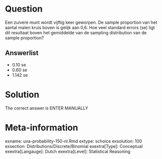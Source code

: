 Question
========

Een zuivere munt wordt vijftig keer geworpen. De sample proportion van het aantal malen kruis boven is gelijk aan 0,6. Hoe veel standard errors (se) ligt dit resultaat boven het gemiddelde van de sampling distribution van de sample proportion?

Answerlist
----------
* 0.10 se
* 0.60 se
* 1.142 se

Solution
========

The correct answer is ENTER MANUALLY

Meta-information
================
exname: uva-probability-150-nl.Rmd
extype: schoice
exsolution: 100
exsection: Distributions/Discrete/Binomial
exextra[Type]: Conceptual
exextra[Langauge]: Dutch
exextra[Level]: Statistical Reasoning

